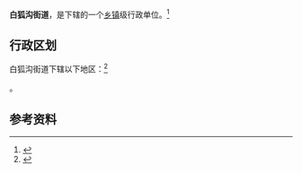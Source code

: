 {{中国乡级行政区|15/02/05/005/000}}

'''白狐沟街道'''，是{{PRC admin/fullname|15/02/05/005/000|3}}下辖的一个[[乡镇|乡镇]]级行政单位。<ref>{{PRC admin/ref sgc|{{PRC admin/parent|15/02/05/005/000}}}}</ref>

== 行政区划 ==

白狐沟街道下辖以下地区：<ref>{{PRC admin/ref sgc|15/02/05/005/000}}</ref>

{{PRC admin/children|15/02/05/005/000}}。

== 参考资料 ==

{{reflist}}

{{行政区划小作品}}
{{PRC admin/navcat|15/02/05/005/000}}